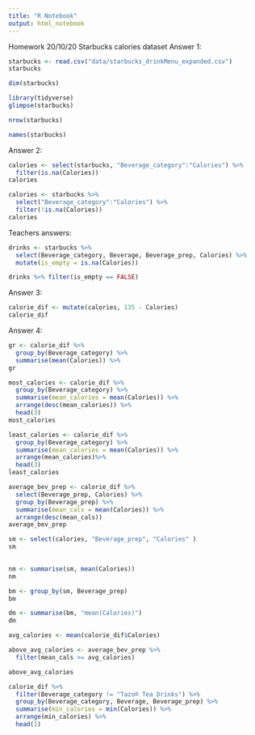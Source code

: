 ```yaml
---
title: "R Notebook"
output: html_notebook
---
```

Homework 20/10/20
Starbucks calories dataset
Answer 1:
```r
starbucks <- read.csv("data/starbucks_drinkMenu_expanded.csv")
starbucks
```

```r
dim(starbucks)
```
```r
library(tidyverse)
glimpse(starbucks)
```
```r
nrow(starbucks)
```
```r
names(starbucks)
```
Answer 2: 
```r
calories <- select(starbucks, "Beverage_category":"Calories") %>% 
  filter(is.na(Calories))
calories
```
```r
calories <- starbucks %>% 
  select("Beverage_category":"Calories") %>% 
  filter(!is.na(Calories))
calories
```

Teachers answers:

```r
drinks <- starbucks %>%
  select(Beverage_category, Beverage, Beverage_prep, Calories) %>%
  mutate(is_empty = is.na(Calories)) 

drinks %>% filter(is_empty == FALSE)
```


Answer 3:
```r
calorie_dif <- mutate(calories, 135 - Calories)
calorie_dif
```
Answer 4:
```r
gr <- calorie_dif %>% 
  group_by(Beverage_category) %>% 
  summarise(mean(Calories)) %>% 
gr
```
```r
most_calories <- calorie_dif %>%
  group_by(Beverage_category) %>%
  summarise(mean_calories = mean(Calories)) %>%
  arrange(desc(mean_calories)) %>%
  head(3)
most_calories
```
```r
least_calories <- calorie_dif %>%
  group_by(Beverage_category) %>%
  summarise(mean_calories = mean(Calories)) %>%
  arrange(mean_calories)%>%
  head(3)
least_calories
```

```r
average_bev_prep <- calorie_dif %>%
  select(Beverage_prep, Calories) %>%
  group_by(Beverage_prep) %>%
  summarise(mean_cals = mean(Calories)) %>%
  arrange(desc(mean_cals))
average_bev_prep
```


```r
sm <- select(calories, "Beverage_prep", "Calories" )
sm
  
```


```r
nm <- summarise(sm, mean(Calories)) 
nm
```
```r
bm <- group_by(sm, Beverage_prep)
bm
```
```r
dm <- summarise(bm, "mean(Calories)")
dm
```
```r
avg_calories <- mean(calorie_dif$Calories)

```
```r
above_avg_calories <- average_bev_prep %>%
  filter(mean_cals >= avg_calories)

above_avg_calories
```


```r
calorie_dif %>%
  filter(Beverage_category != "Tazo® Tea Drinks") %>%
  group_by(Beverage_category, Beverage, Beverage_prep) %>%
  summarise(min_calories = min(Calories)) %>%
  arrange(min_calories) %>%
  head(1)
```




